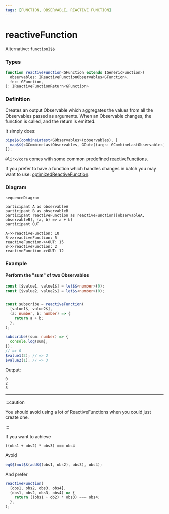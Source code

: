 ```yaml
---
tags: [FUNCTION, OBSERVABLE, REACTIVE FUNCTION]
---
```


# reactiveFunction

Alternative: `functionI$$`

### Types

```ts
function reactiveFunction<GFunction extends IGenericFunction>(
  observables: IReactiveFunctionObservables<GFunction>,
  fnc: GFunction,
): IReactiveFunctionReturn<GFunction>
```

### Definition

Creates an output Observable which aggregates the values from all the Observables passed as arguments.
When an Observable changes, the function is called, and the return is emitted.

It simply does:

```ts
pipe$$(combineLatest<GObservables>(observables), [
  map$$$<GCombineLastObservables, GOut>((args: GCombineLastObservables) => fnc(...(args as any))),
]);
```

`@lirx/core` comes with some common predefined [reactiveFunctions](/docs/tags/reactive-function/).


If you prefer to have a function which handles changes in batch you may want to use:
[optimizedReactiveFunction](/docs/reference/optimized-reactive-function/).

### Diagram

```mermaid
sequenceDiagram

participant A as observableA
participant B as observableB
participant reactiveFunction as reactiveFunction([observableA, observableB], (a, b) => a + b)
participant OUT

A->>reactiveFunction: 10
B->>reactiveFunction: 5
reactiveFunction->>OUT: 15
B->>reactiveFunction: 2
reactiveFunction->>OUT: 12
```

### Example

#### Perform the "sum" of two Observables

```ts
const [$value1, value1$] = let$$<number>(0);
const [$value2, value2$] = let$$<number>(0);


const subscribe = reactiveFunction(
  [value1$, value2$],
  (a: number, b: number) => {
    return a + b;
  },
);

subscribe((sum: number) => {
  console.log(sum);
});
// => 0
$value1(2); // => 2
$value2(1); // => 3
```

Output:

```text
0
2
3
```

---

:::caution

You should avoid using a lot of ReactiveFunctions when you could just create one.

:::

If you want to achieve

```text
((obs1 + obs2) * obs3) === obs4
```

Avoid

```ts
eq$$(mul$$(add$$(obs1, obs2), obs3), obs4);
```

And prefer

```ts
reactiveFunction(
  [obs1, obs2, obs3, obs4],
  (obs1, obs2, obs3, obs4) => {
    return ((obs1 + ob2) * obs3) === obs4;
  },
);
```
